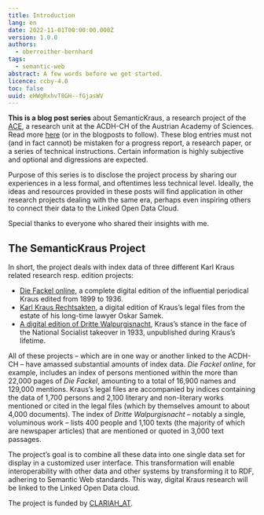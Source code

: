 ```yaml
---
title: Introduction
lang: en
date: 2022-11-01T00:00:00.000Z
version: 1.0.0
authors:
  - oberreither-bernhard
tags:
  - semantic-web
abstract: A few words before we get started.
licence: ccby-4.0
toc: false
uuid: eHWgRxhvT8GH--fGjasWV
---
```

**This is a blog post series** about SemanticKraus, a research project of the [ACE](https://www.oeaw.ac.at/acdh/ace/austrian-corpora-and-editions), a research unit at the ACDH-CH of the Austrian Academy of Sciences. Read more [here](https://www.oeaw.ac.at/acdh/projects/semantickraus) (or in the blogposts to follow). These blog entries must not (and in fact cannot) be mistaken for a progress report, a research paper, or a series of technical instructions. Certain information is highly subjective and optional and digressions are expected.

Purpose of this series is to disclose the project process by sharing our experiences in a less formal, and oftentimes less technical level. Ideally, the ideas and resources provided in these posts will find application in other research projects dealing with the same era, perhaps even inspiring others to connect their data to the Linked Open Data Cloud. 

Special thanks to everyone who shared their insights with me.

## The SemanticKraus Project

In short, the project deals with index data of three different Karl Kraus related research resp. edition projects:

- [Die Fackel online](https://fackel.oeaw.ac.at), a complete digital edition of the influential periodical Kraus edited from 1899 to 1936.
- [Karl Kraus Rechtsakten](https://www.kraus.wienbibliothek.at), a digital edition of Kraus’s legal files from the estate of his long-time lawyer Oskar Samek. 
- [A digital edition of Dritte Walpurgisnacht](http://kraus1933.ace.oeaw.ac.at), Kraus’s stance in the face of the National Socialist takeover in 1933, unpublished during Kraus’s lifetime. 

All of these projects – which are in one way or another linked to the ACDH-CH – have amassed substantial amounts of index data. _Die Fackel online_, for example, includes an index of persons mentioned within the more than 22,000 pages of _Die Fackel_, amounting to a total of 16,900 names and 129,000 mentions. Kraus’s legal files are accompanied by indices containing the data of 1,700 persons and 2,100 literary and non-literary works mentioned or cited in the legal files (which by themselves amount to about 4,000 documents). The index of _Dritte Walpurgisnacht_ – notably a single, voluminous work – lists 400 people and 1,100 texts (the majority of which are newspaper articles) that are mentioned or quoted in 3,000 text passages. 

The project’s goal is to combine all these data into one single data set for display in a customized user interface. This transformation will enable interoperability with other data and other systems by transforming it to RDF, adhering to Semantic Web standards. This way, digital Kraus research will be linked to the Linked Open Data cloud.

The project is funded by [CLARIAH_AT](https://digital-humanities.at/de/dha/clariah-at).